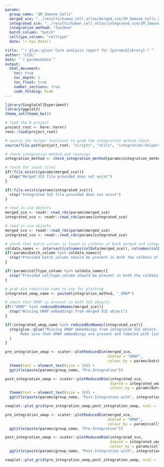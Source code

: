 ```yaml
---
params:
  group_name: "1M_Immune_Cells"
  merged_sce: "../results/human_cell_atlas/merged_sce/1M_Immune_Cells_merged_sce.rds"
  integrated_sce: "../results/human_cell_atlas/integrated_sce/1M_Immune_Cells_integrated_fastmnn_sce.rds"
  integration_method: "fastmnn"
  batch_column: "batch"
  celltype_column: "celltype"
  date: !r Sys.Date()

title: "`r glue::glue('Core analysis report for {params$library}')`"
author: "CCDL"
date: "`r params$date`"
output: 
  html_document:
    toc: true
    toc_depth: 2
    toc_float: true
    number_sections: true
    code_folding: hide
---
```


```r
library(SingleCellExperiment)
library(ggplot2)
theme_set(theme_bw())
```


```r
# load the R project
project_root <- here::here()
renv::load(project_root)

# source the helper functions to grab the integration method check 
source(file.path(project_root, "scripts", "utils", "integration-helpers.R"))

# check integration method and reassign
integration_method <- check_integration_method(params$integration_method)

# check for input files  
if(!file.exists(params$merged_sce)){
  stop("Merged SCE file provided does not exist")
}

if(!file.exists(params$integrated_sce)){
  stop("Integrated SCE file provided does not exist")
}

# read in sce objects 
merged_sce <- readr::read_rds(params$merged_sce)
integrated_sce <- readr::read_rds(params$integrated_sce)
```


```r
# read in sce objects 
merged_sce <- readr::read_rds(params$merged_sce)
integrated_sce <- readr::read_rds(params$integrated_sce)

# check that batch column is found in colData of both merged and integrated sce
coldata_names <- intersect(colnames(colData(merged_sce)), colnames(colData(integrated_sce)))
if(!params$batch_column %in% coldata_names){
  stop("Provided batch_column should be present in both the colData of the merged SCE and integrated SCE.")
}

if(!params$celltype_column %in% coldata_names){
  stop("Provided celltype_column should be present in both the colData of the merged SCE and integrated SCE.")
}

# grab dim reduction name to use for plotting 
integrated_umap_name <- paste0(integration_method, "_UMAP")

# check that UMAP is present in both SCE objects 
if(!"UMAP" %in% reducedDimNames(merged_sce)){
  stop("Missing UMAP embeddings from merged SCE object")
}

if(!integrated_umap_name %in% reducedDimNames(integrated_sce)){
  stop(glue::glue("Missing UMAP embeddings from integrated SCE object. 
       Make sure that UMAP embeddings are present and labeled with {integrated_umap_name}.")
  )
}
```

```r
pre_integration_umap <- scater::plotReducedDim(merged_sce, 
                                               dimred = "UMAP",
                                               colour_by = params$batch_column) +
  theme(text = element_text(size = 16)) +
  ggtitle(paste(params$group_name, "Pre-Integration"))

post_integration_umap <- scater::plotReducedDim(integrated_sce,
                                                dimred = integrated_umap_name,
                                                colour_by = params$batch_column) +
  theme(text = element_text(size = 16)) +
  ggtitle(paste(params$group_name, "Post-Integration with", integration_method))

cowplot::plot_grid(pre_integration_umap,post_integration_umap, ncol = 1)
```

```r
pre_integration_umap <- scater::plotReducedDim(merged_sce, 
                                               dimred = "UMAP",
                                               colour_by = params$celltype_column) +
  ggtitle(paste(params$group_name, "Pre-Integration"))

post_integration_umap <- scater::plotReducedDim(integrated_sce,
                                                dimred = integrated_umap_name,
                                                colour_by = params$celltype_column) +
  ggtitle(paste(params$group_name, "Post-Integration with", integration_method))

cowplot::plot_grid(pre_integration_umap,post_integration_umap, ncol = 1)
```

